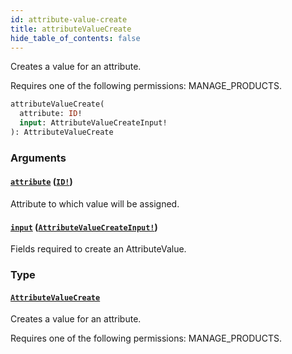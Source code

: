 ```yaml
---
id: attribute-value-create
title: attributeValueCreate
hide_table_of_contents: false
---
```


Creates a value for an attribute.

Requires one of the following permissions: MANAGE_PRODUCTS.

```graphql
attributeValueCreate(
  attribute: ID!
  input: AttributeValueCreateInput!
): AttributeValueCreate
```

### Arguments

#### [`attribute`](#) ([`ID!`](../../../developer/api-reference/scalars/id))

Attribute to which value will be assigned.

#### [`input`](#) ([`AttributeValueCreateInput!`](../../../developer/api-reference/inputs/attribute-value-create-input))

Fields required to create an AttributeValue.

### Type

#### [`AttributeValueCreate`](../../../developer/api-reference/objects/attribute-value-create)

Creates a value for an attribute.

Requires one of the following permissions: MANAGE_PRODUCTS.
